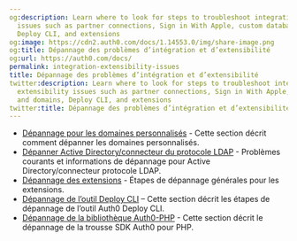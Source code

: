 ```yaml
---
og:description: Learn where to look for steps to troubleshoot integration and extensibility
  issues such as partner connections, Sign in With Apple, custom databases and domains,
  Deploy CLI, and extensions
og:image: https://cdn2.auth0.com/docs/1.14553.0/img/share-image.png
og:title: Dépannage des problèmes d’intégration et d’extensibilité
og:url: https://auth0.com/docs/
permalink: integration-extensibility-issues
title: Dépannage des problèmes d’intégration et d’extensibilité
twitter:description: Learn where to look for steps to troubleshoot integration and
  extensibility issues such as partner connections, Sign in With Apple, custom databases
  and domains, Deploy CLI, and extensions
twitter:title: Dépannage des problèmes d’intégration et d’extensibilité
---
```


* [Dépannage pour les domaines personnalisés](/troubleshoot/troubleshoot-integration-and-extensibility/troubleshoot-custom-domains) - Cette section décrit comment dépanner les domaines personnalisés.
* [Dépanner Active Directory/connecteur du protocole LDAP](/troubleshoot/troubleshoot-integration-and-extensibility/troubleshoot-ad-ldap-connector) -  Problèmes courants et informations de dépannage pour Active Directory/connecteur protocole LDAP.
* [Dépannage des extensions](/troubleshoot/troubleshoot-integration-and-extensibility/troubleshoot-extensions) - Étapes de dépannage générales pour les extensions.
* [Dépannage de l’outil Deploy CLI](/troubleshoot/troubleshoot-integration-and-extensibility/troubleshoot-the-deploy-cli-tool) – Cette section décrit les étapes de dépannage de l’outil Auth0 Deploy CLI.
* [Dépannage de la bibliothèque Auth0-PHP](/libraries/auth0-php/troubleshoot-auth0-php-library) - Cette section décrit le dépannage de la trousse SDK Auth0 pour PHP.